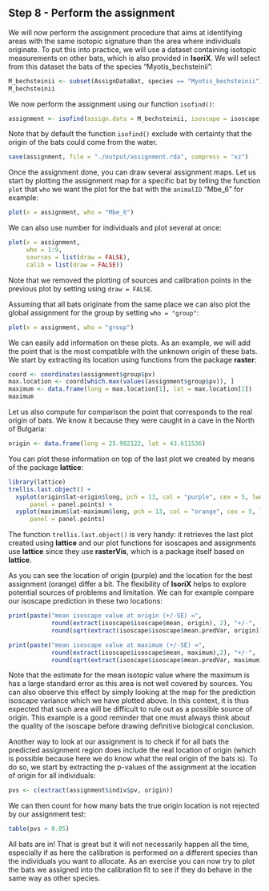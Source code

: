 ## Step 8 - Perform the assignment

We will now perform the assignment procedure that aims at identifying areas with the same isotopic signature than the area where individuals originate. To put this into practice, we will use a dataset containing isotopic measurements on other bats, which is also provided in __IsoriX__. We will select from this dataset the bats of the species "Myotis_bechsteinii":

```r
M_bechsteinii <- subset(AssignDataBat, species == "Myotis_bechsteinii")
M_bechsteinii
```

We now perform the assignment using our function `isofind()`:

```r
assignment <- isofind(assign.data = M_bechsteinii, isoscape = isoscape, calibfit = calib)
```

Note that by default the function `isofind()` exclude with certainty that the origin of the bats could come from the water.

```r
save(assignment, file = "./output/assignment.rda", compress = "xz")
```

Once the assignment done, you can draw several assignment maps. Let us start by plotting the assignment map for a specific bat by telling the function `plot` that `who` we want the plot for the bat with the `animalID` "Mbe_6" for example:

```r
plot(x = assignment, who = "Mbe_6")
```

\newpage

We can also use number for individuals and plot several at once:

```r
plot(x = assignment,
     who = 1:9,
     sources = list(draw = FALSE),
     calib = list(draw = FALSE))
```

Note that we removed the plotting of sources and calibration points in the previous plot by setting using `draw = FALSE`.

Assuming that all bats originate from the same place we can also plot the global assignment for the group by setting `who = "group"`:

```r
plot(x = assignment, who = "group")
```

We can easily add information on these plots. As an example, we will add the point that is the most compatible with the unknown origin of these bats. We start by extracting its location using functions from the package __raster__:

```r
coord <- coordinates(assignment$group$pv)
max.location <- coord[which.max(values(assignment$group$pv)), ]
maximum <- data.frame(long = max.location[1], lat = max.location[2])
maximum
```

Let us also compute for comparison the point that corresponds to the real origin of bats. We know it because they were caught in a cave in the North of Bulgaria:

```r
origin <- data.frame(long = 25.982122, lat = 43.611536)
```

You can plot these information on top of the last plot we created by means of the package __lattice__:

```r
library(lattice)
trellis.last.object() + 
  xyplot(origin$lat~origin$long, pch = 13, col = "purple", cex = 5, lwd = 2, 
      panel = panel.points) +
  xyplot(maximum$lat~maximum$long, pch = 13, col = "orange", cex = 5, lwd = 2, 
      panel = panel.points)
```

The function `trellis.last.object()` is very handy: it retrieves the last plot created using __lattice__ and our plot functions for isoscapes and assignments use __lattice__ since they use __rasterVis__, which is a package itself based on __lattice__.

As you can see the location of origin (purple) and the location for the best assignment (orange) differ a bit. The flexibility of __IsoriX__ helps to explore potential sources of problems and limitation. We can for example compare our isoscape prediction in these two locations:

```r
print(paste("mean isoscape value at origin (+/-SE) =",
            round(extract(isoscape$isoscape$mean, origin), 2), "+/-",
            round(sqrt(extract(isoscape$isoscape$mean.predVar, origin)), 2)))

print(paste("mean isoscape value at maximum (+/-SE) =",
            round(extract(isoscape$isoscape$mean, maximum),2), "+/-",
            round(sqrt(extract(isoscape$isoscape$mean.predVar, maximum)), 2)))
```

Note that the estimate for the mean isotopic value where the maximum is has a large standard error as this area is not well covered by sources. You can also observe this effect by simply looking at the map for the prediction isoscape variance which we have plotted above. In this context, it is thus expected that such area will be difficult to rule out as a possible source of origin. This example is a good reminder that one must always think about the quality of the isoscape before drawing definitive biological conclusion.

Another way to look at our assignment is to check if for all bats the predicted assignment region does include the real location of origin (which is possible because here we do know what the real origin of the bats is). To do so, we start by extracting the p-values of the assignment at the location of origin for all individuals:

```r
pvs <- c(extract(assignment$indiv$pv, origin))
```

We can then count for how many bats the true origin location is not rejected by our assignment test:

```r
table(pvs > 0.05)
```

All bats are in! That is great but it will not necessarily happen all the time, especially if as here the calibration is performed on a different species than the individuals you want to allocate. As an exercise you can now try to plot the bats we assigned into the calibration fit to see if they do behave in the same way as other species.
